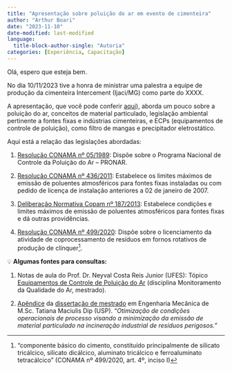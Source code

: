 ```yaml
---
title: "Apresentação sobre poluição do ar em evento de cimenteira"
author: "Arthur Boari"
date: "2023-11-10"
date-modified: last-modified
language: 
  title-block-author-single: "Autoria"
categories: [Experiência, Capacitação]
---
```


Olá, espero que esteja bem.

No dia 10/11/2023 tive a honra de ministrar uma palestra a equipe de produção da cimenteira Intercement (Ijaci/MG) como parte do XXXX.

A apresentação, que você pode conferir [aqui](https://arthurboari.github.io/blog/posts/Apresentacao-cimenteira/Apresentação_cimenteira.pdf)), aborda um pouco sobre a poluição do ar, conceitos de material particulado, legislação ambiental pertinente a fontes fixas e indústrias cimenteiras, e ECPs (equipamentos de controle de poluição), como filtro de mangas e precipitador eletrostático.

Aqui está a relação das legislações abordadas:

1.  [Resolução CONAMA nº 05/1989](https://www.suape.pe.gov.br/images/publicacoes/resolucao/Resolu%C3%83%C2%A7%C3%83%C2%A3o_CONAMA_005.1989.pdf): Dispõe sobre o Programa Nacional de Controle da Poluição do Ar -- PRONAR.

2.  [Resolução CONAMA nº 436/2011](https://www.novaconcursos.com.br/blog/pdf/resolucao-436-2011.pdf): Estabelece os limites máximos de emissão de poluentes atmosféricos para fontes fixas instaladas ou com pedido de licença de instalação anteriores a 02 de janeiro de 2007.

3.  [Deliberação Normativa Copam nº 187/2013](https://www.legisweb.com.br/legislacao/?id=258656): Estabelece condições e limites máximos de emissão de poluentes atmosféricos para fontes fixas e dá outras providências.

4.  [Resolução CONAMA nº 499/2020](https://www.legisweb.com.br/legislacao/?id=403295): Dispõe sobre o licenciamento da atividade de coprocessamento de resíduos em fornos rotativos de produção de clínquer[^1].

[^1]: "componente básico do cimento, constituído principalmente de silicato tricálcico, silicato dicálcico, aluminato tricálcico e ferroaluminato tetracálcico" (CONAMA nº 499/2020, art. 4º, inciso I)

💡 **Algumas fontes para consultas:**

1.  Notas de aula do Prof. Dr. Neyval Costa Reis Junior (UFES): Tópico [Equipamentos de Controle de Poluição do Ar](http://www.inf.ufes.br/%7Eneyval/Monitoramento_Qualidade_Ar/Equipamentos_de_controle_de_emissao.pdf) (disciplina Monitoramento da Qualidade do Ar, mestrado).

2.  [Apêndice](https://teses.usp.br/teses/disponiveis/18/18135/tde-14022005-132933/publico/mestDipapendiceI_.pdf) da [dissertação de mestrado](https://teses.usp.br/teses/disponiveis/18/18135/tde-14022005-132933/pt-br.php) em Engenharia Mecânica de M.Sc. Tatiana Maciulis Dip (USP). "*Otimização de condições operacionais de processo visando a minimização da emissão de material particulado na incineração industrial de resíduos perigosos."*
